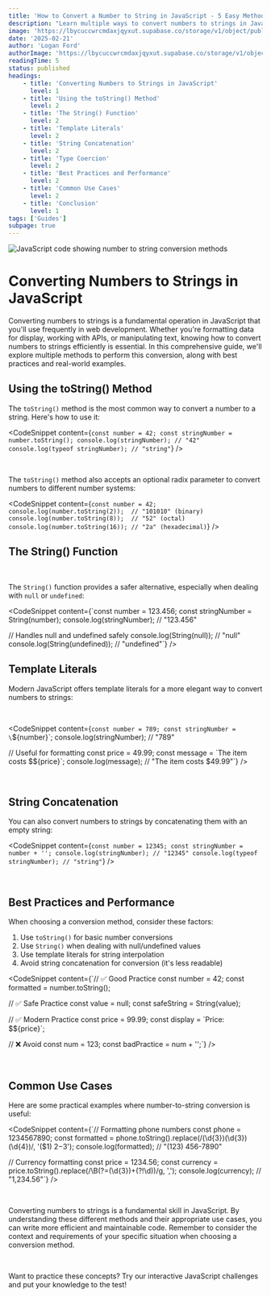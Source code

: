 ```yaml
---
title: 'How to Convert a Number to String in JavaScript - 5 Easy Methods'
description: "Learn multiple ways to convert numbers to strings in JavaScript, including toString(), String(), template literals and more. Complete guide with examples and best practices."
image: 'https://lbycuccwrcmdaxjqyxut.supabase.co/storage/v1/object/public/blog-images/html-conditional-statement.png'
date: '2025-02-21'
author: 'Logan Ford'
authorImage: 'https://lbycuccwrcmdaxjqyxut.supabase.co/storage/v1/object/public/user-profile-pictures/3a57d7e8-8b80-483b-93d0-70fe1f06b0c0/logo.png?u=1l5im5h5n6e5'
readingTime: 5
status: published
headings:
    - title: 'Converting Numbers to Strings in JavaScript'
      level: 1
    - title: 'Using the toString() Method'
      level: 2
    - title: 'The String() Function'
      level: 2
    - title: 'Template Literals'
      level: 2
    - title: 'String Concatenation'
      level: 2
    - title: 'Type Coercion'
      level: 2
    - title: 'Best Practices and Performance'
      level: 2
    - title: 'Common Use Cases'
      level: 2
    - title: 'Conclusion'
      level: 1
tags: ['Guides']
subpage: true
---
```



<img className='max-h-80 object-cover w-full' src="https://lbycuccwrcmdaxjqyxut.supabase.co/storage/v1/object/public/marketing-images//marc-mueller-Lg8xTZjs6Lg-unsplash.jpg" alt="JavaScript code showing number to string conversion methods" />

# Converting Numbers to Strings in JavaScript

Converting numbers to strings is a fundamental operation in JavaScript that you'll use frequently in web development. Whether you're formatting data for display, working with APIs, or manipulating text, knowing how to convert numbers to strings efficiently is essential. In this comprehensive guide, we'll explore multiple methods to perform this conversion, along with best practices and real-world examples.

## Using the toString() Method

The `toString()` method is the most common way to convert a number to a string. Here's how to use it:

<CodeSnippet content={`const number = 42;
const stringNumber = number.toString();
console.log(stringNumber); // "42"
console.log(typeof stringNumber); // "string"`} />

<br />

The `toString()` method also accepts an optional radix parameter to convert numbers to different number systems:

<CodeSnippet content={`const number = 42;
console.log(number.toString(2));  // "101010" (binary)
console.log(number.toString(8));  // "52" (octal)
console.log(number.toString(16)); // "2a" (hexadecimal)`} />

## The String() Function

<br />

The `String()` function provides a safer alternative, especially when dealing with `null` or `undefined`:

<CodeSnippet content={`const number = 123.456;
const stringNumber = String(number);
console.log(stringNumber); // "123.456"

// Handles null and undefined safely
console.log(String(null));      // "null"
console.log(String(undefined)); // "undefined"`} />

## Template Literals

Modern JavaScript offers template literals for a more elegant way to convert numbers to strings:

<br />

<CodeSnippet content={`const number = 789;
const stringNumber = \`\${number}\`;
console.log(stringNumber); // "789"

// Useful for formatting
const price = 49.99;
const message = \`The item costs $\${price}\`;
console.log(message); // "The item costs $49.99"`} />

<br />

## String Concatenation

You can also convert numbers to strings by concatenating them with an empty string:

<CodeSnippet content={`const number = 12345;
const stringNumber = number + '';
console.log(stringNumber); // "12345"
console.log(typeof stringNumber); // "string"`} />

<br />

## Best Practices and Performance

When choosing a conversion method, consider these factors:

1. Use `toString()` for basic number conversions
2. Use `String()` when dealing with null/undefined values
3. Use template literals for string interpolation
4. Avoid string concatenation for conversion (it's less readable)

<CodeSnippet content={`// ✅ Good Practice
const number = 42;
const formatted = number.toString();

// ✅ Safe Practice
const value = null;
const safeString = String(value);

// ✅ Modern Practice
const price = 99.99;
const display = \`Price: $\${price}\`;

// ❌ Avoid
const num = 123;
const badPractice = num + '';`} />

<br />

## Common Use Cases

Here are some practical examples where number-to-string conversion is useful:

<CodeSnippet content={`// Formatting phone numbers
const phone = 1234567890;
const formatted = phone.toString().replace(/(\d{3})(\d{3})(\d{4})/, '($1) $2-$3');
console.log(formatted); // "(123) 456-7890"

// Currency formatting
const price = 1234.56;
const currency = price.toString().replace(/\B(?=(\d{3})+(?!\d))/g, ',');
console.log(currency); // "1,234.56"`} />

<br />

Converting numbers to strings is a fundamental skill in JavaScript. By understanding these different methods and their appropriate use cases, you can write more efficient and maintainable code. Remember to consider the context and requirements of your specific situation when choosing a conversion method.

<br /> 

Want to practice these concepts? Try our interactive JavaScript challenges and put your knowledge to the test!
